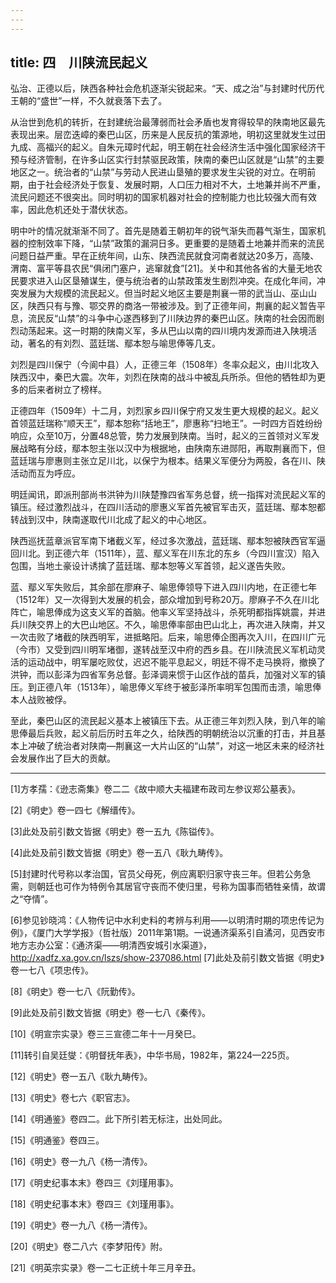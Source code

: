 ```yaml
---
---
---
```

title: 四　川陕流民起义
---




弘治、正德以后，陕西各种社会危机逐渐尖锐起来。“天、成之治”与封建时代历代王朝的“盛世”一样，不久就衰落下去了。

从治世到危机的转折，在封建统治最薄弱而社会矛盾也发育得较早的陕南地区最先表现出来。层峦迭嶂的秦巴山区，历来是人民反抗的策源地，明初这里就发生过田九成、高福兴的起义。自朱元璋时代起，明王朝在社会经济生活中强化国家经济干预与经济管制，在许多山区实行封禁驱民政策，陕南的秦巴山区就是“山禁”的主要地区之一。统治者的“山禁”与劳动人民进山垦殖的要求发生尖锐的对立。在明前期，由于社会经济处于恢复、发展时期，人口压力相对不大，土地兼并尚不严重，流民问题还不很突出。同时明初的国家机器对社会的控制能力也比较强大而有效率，因此危机还处于潜伏状态。

明中叶的情况就渐渐不同了。首先是随着王朝初年的锐气渐失而暮气渐生，国家机器的控制效率下降，“山禁”政策的漏洞日多。更重要的是随着土地兼并而来的流民问题日益严重。早在正统年间，山东、陕西流民就食河南者就达20多万，高陵、渭南、富平等县农民“俱闭门塞户，逃窜就食”[21]。关中和其他各省的大量无地农民要求进入山区垦殖谋生，便与统治者的山禁政策发生剧烈冲突。在成化年间，冲突发展为大规模的流民起义。但当时起义地区主要是荆襄一带的武当山、巫山山区，陕西只有与豫、鄂交界的商洛一带被涉及。到了正德年间，荆襄的起义暂告平息，流民反“山禁”的斗争中心遂西移到了川陕边界的秦巴山区。陕南的社会因而剧烈动荡起来。这一时期的陕南义军，多从巴山以南的四川境内发源而进入陕境活动，著名的有刘烈、蓝廷瑞、鄢本恕与喻思俸等几支。

刘烈是四川保宁（今阆中县）人，正德三年（1508年）冬率众起义，由川北攻入陕西汉中，秦巴大震。次年，刘烈在陕南的战斗中被乱兵所杀。但他的牺牲却为更多的后来者树立了榜样。

正德四年（1509年）十二月，刘烈家乡四川保宁府又发生更大规模的起义。起义首领蓝廷瑞称“顺天王”，鄢本恕称“括地王”，廖惠称“扫地王”。一时四方百姓纷纷响应，众至10万，分置48总管，势力发展到陕南。当时，起义的三首领对义军发展战略有分歧，鄢本恕主张以汉中为根据地，由陕南东进郧阳，再取荆襄而下，但蓝廷瑞与廖惠则主张立足川北，以保宁为根本。结果义军便分为两股，各在川、陕活动而互为呼应。

明廷闻讯，即派刑部尚书洪钟为川陕楚豫四省军务总督，统一指挥对流民起义军的镇压。经过激烈战斗，在四川活动的廖惠义军首先被官军击灭，蓝廷瑞、鄢本恕都转战到汉中，陕南遂取代川北成了起义的中心地区。

陕西巡抚蓝章派官军南下堵截义军，经过多次激战，蓝廷瑞、鄢本恕被陕西官军逼回川北。到正德六年（1511年），蓝、鄢义军在川东北的东乡（今四川宣汉）陷入包围，当地土豪设计诱擒了蓝廷瑞、鄢本恕等义军首领，起义遂告失败。

蓝、鄢义军失败后，其余部在廖麻子、喻思俸领导下进入四川内地，在正德七年（1512年）又一次得到大发展的机会，部众增加到号称20万。廖麻子不久在川北阵亡，喻思俸成为这支义军的首脑。他率义军坚持战斗，杀死明都指挥姚震，并进兵川陕交界上的大巴山地区。不久，喻思俸率部由巴山北上，再次进入陕南，并又一次击败了堵截的陕西明军，进抵略阳。后来，喻思俸企图再次入川，在四川广元（今市）又受到四川明军堵御，遂转战至汉中府的西乡县。在川陕流民义军机动灵活的运动战中，明军屡吃败仗，迟迟不能平息起义，明廷不得不走马换将，撤换了洪钟，而以彭泽为四省军务总督。彭泽调来惯于山区作战的苗兵，加强对义军的镇压。到正德八年（1513年），喻思俸义军终于被彭泽所率明军包围而击溃，喻思俸本人战败被俘。

至此，秦巴山区的流民起义基本上被镇压下去。从正德三年刘烈入陕，到八年的喻思俸最后兵败，起义前后历时五年之久，给陕西的明朝统治以沉重的打击，并且基本上冲破了统治者对陕南—荆襄这一大片山区的“山禁”，对这一地区未来的经济社会发展作出了巨大的贡献。



* * *



[1]方孝孺：《逊志斋集》卷二二《故中顺大夫福建布政司左参议郑公墓表》。

[2]《明史》卷一四七《解缙传》。

[3]此处及前引数文皆据《明史》卷一五九《陈镒传》。

[4]此处及前引数文皆据《明史》卷一五八《耿九畴传》。

[5]封建时代号称以孝治国，官员父母死，例应离职归家守丧三年。但若公务急需，则朝廷也可作为特例令其居官守丧而不使归里，号称为国事而牺牲亲情，故谓之“夺情”。

[6]参见钞晓鸿：《人物传记中水利史料的考辨与利用——以明清时期的项忠传记为例》，《厦门大学学报》（哲社版）2011年第1期。一说通济渠系引自潏河，见西安市地方志办公室：《通济渠——明清西安城引水渠道》，http://xadfz.xa.gov.cn/lszs/show-237086.html [7]此处及前引数文皆据《明史》卷一七八《项忠传》。

[8]《明史》卷一七八《阮勤传》。

[9]此处及前引数文皆据《明史》卷一七八《秦传》。

[10]《明宣宗实录》卷三三宣德二年十一月癸巳。

[11]转引自吴廷燮：《明督抚年表》，中华书局，1982年，第224—225页。

[12]《明史》卷一五八《耿九畴传》。

[13]《明史》卷七六《职官志》。

[14]《明通鉴》卷四二。此下所引若无标注，出处同此。

[15]《明通鉴》卷四三。

[16]《明史》卷一九八《杨一清传》。

[17]《明史纪事本末》卷四三《刘瑾用事》。

[18]《明史纪事本末》卷四三《刘瑾用事》。

[19]《明史》卷一九八《杨一清传》。

[20]《明史》卷二八六《李梦阳传》附。

[21]《明英宗实录》卷一二七正统十年三月辛丑。